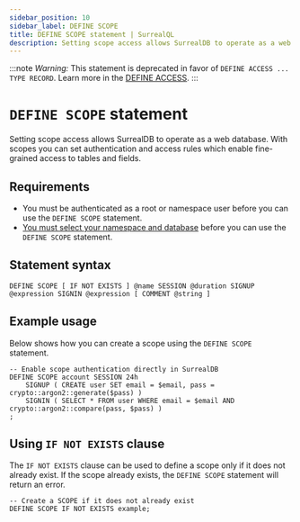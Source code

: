 ```yaml
---
sidebar_position: 10
sidebar_label: DEFINE SCOPE
title: DEFINE SCOPE statement | SurrealQL
description: Setting scope access allows SurrealDB to operate as a web database. With scopes you can set authentication and access rules which enable fine-grained access to tables and fields.
---
```


:::note
<em> Warning: </em> This statement is deprecated in favor of `DEFINE ACCESS ... TYPE RECORD`. Learn more in the [DEFINE ACCESS](/docs/surrealql/statements/define/access).
:::


# `DEFINE SCOPE` statement

Setting scope access allows SurrealDB to operate as a web database. With scopes you can set authentication and access rules which enable fine-grained access to tables and fields.

## Requirements

- You must be authenticated as a root or namespace user before you can use the `DEFINE SCOPE` statement.
- [You must select your namespace and database](/docs/surrealql/statements/use) before you can use the `DEFINE SCOPE` statement.

## Statement syntax

```surql title="SurrealQL Syntax"
DEFINE SCOPE [ IF NOT EXISTS ] @name SESSION @duration SIGNUP @expression SIGNIN @expression [ COMMENT @string ]
```

## Example usage
Below shows how you can create a scope using the `DEFINE SCOPE` statement.

```surql
-- Enable scope authentication directly in SurrealDB
DEFINE SCOPE account SESSION 24h
	SIGNUP ( CREATE user SET email = $email, pass = crypto::argon2::generate($pass) )
	SIGNIN ( SELECT * FROM user WHERE email = $email AND crypto::argon2::compare(pass, $pass) )
;
```

## Using `IF NOT EXISTS` clause 

<Since v="v1.3.0" />

The `IF NOT EXISTS` clause can be used to define a scope only if it does not already exist. If the scope already exists, the `DEFINE SCOPE` statement will return an error.

```surql
-- Create a SCOPE if it does not already exist
DEFINE SCOPE IF NOT EXISTS example;
```